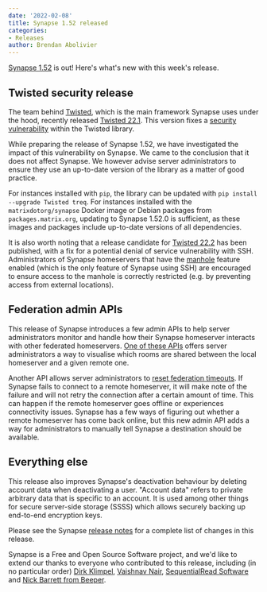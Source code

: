 ```yaml
---
date: '2022-02-08'
title: Synapse 1.52 released
categories:
- Releases
author: Brendan Abolivier
---
```


[Synapse 1.52](https://github.com/matrix-org/synapse/releases/tag/v1.52.0) is out! Here's what's new with this week's release.

## Twisted security release

The team behind [Twisted](https://twistedmatrix.com/), which is the main framework Synapse uses under the hood, recently released [Twisted 22.1](https://github.com/twisted/twisted/releases/tag/twisted-22.1.0). This version fixes a [security vulnerability](https://github.com/twisted/twisted/security/advisories/GHSA-92x2-jw7w-xvvx) within the Twisted library.

While preparing the release of Synapse 1.52, we have investigated the impact of this vulnerability on Synapse. We came to the conclusion that it does not affect Synapse. We however advise server administrators to ensure they use an up-to-date version of the library as a matter of good practice.

For instances installed with `pip`, the library can be updated with `pip install --upgrade Twisted treq`. For instances installed with the `matrixdotorg/synapse` Docker image or Debian packages from `packages.matrix.org`, updating to Synapse 1.52.0 is sufficient, as these images and packages include up-to-date versions of all dependencies.

It is also worth noting that a release candidate for [Twisted 22.2](https://github.com/twisted/twisted/releases/tag/twisted-22.2.0rc1) has been published, with a fix for a potential denial of service vulnerability with SSH. Administrators of Synapse homeservers that have the [manhole](https://matrix-org.github.io/synapse/v1.52/manhole.html) feature enabled (which is the only feature of Synapse using SSH) are encouraged to ensure access to the manhole is correctly restricted (e.g. by preventing access from external locations).


## Federation admin APIs

This release of Synapse introduces a few admin APIs to help server administrators monitor and handle how their Synapse homeserver interacts with other federated homeservers. [One of these APIs](https://matrix-org.github.io/synapse/v1.52/usage/administration/admin_api/federation.html#destination-rooms) offers server administrators a way to visualise which rooms are shared between the local homeserver and a given remote one.

Another API allows server administrators to [reset federation timeouts](https://matrix-org.github.io/synapse/v1.52/usage/administration/admin_api/federation.html#reset-connection-timeout). If Synapse fails to connect to a remote homeserver, it will make note of the failure and will not retry the connection after a certain amount of time. This can happen if the remote homeserver goes offline or experiences connectivity issues. Synapse has a few ways of figuring out whether a remote homeserver has come back online, but this new admin API adds a way for administrators to manually tell Synapse a destination should be available.


## Everything else

This release also improves Synapse's deactivation behaviour by deleting account data when deactivating a user. "Account data" refers to private arbitrary data that is specific to an account. It is used among other things for secure server-side storage (SSSS) which allows securely backing up end-to-end encryption keys.

Please see the Synapse [release notes](https://github.com/matrix-org/synapse/blob/v1.52.0/CHANGES.md) for a complete list of changes in this release.

Synapse is a Free and Open Source Software project, and we'd like to extend our thanks to everyone who contributed to this release, including (in no particular order) [Dirk Klimpel](https://github.com/dklimpel), [Vaishnav Nair](https://github.com/totallynotvaishnav), [SequentialRead Software](https://github.com/sequentialread) and [Nick Barrett from Beeper](https://github.com/Fizzadar).
